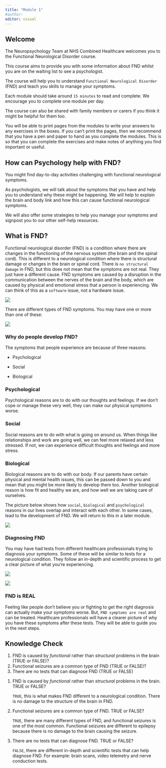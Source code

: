 ```yaml
---
title: "Module 1"
#author:
editor: visual
---
```


## Welcome

The Neuropsychology Team at NHS Combined Healthcare welcomes you to the Functional Neurological Disorder course.

This course aims to provide you with some information about FND whilst you are on the waiting list to see a psychologist.

The course will help you to understand `Functional Neurological Disorder` (FND) and teach you skills to manage your symptoms.

Each module should take around `15 minutes` to read and complete. We encourage you to complete one module per day.

The course can also be shared with family members or carers if you think it might be helpful for them too.

You will be able to print pages from the modules to write your answers to any exercises in the boxes. If you can’t print the pages, then we recommend that you have a pen and paper to hand as you complete the modules. This is so that you can complete the exercises and make notes of anything you find important or useful.

## How can Psychology help with FND?

You might find day-to-day activities challenging with functional neurological symptoms.

As psychologists, we will talk about the symptoms that you have and help you to understand why these might be happening. We will help to explain the brain and body link and how this can cause functional neurological symptoms.

We will also offer some strategies to help you manage your symptoms and signpost you to our other self-help resources.

## What is FND?

Functional neurological disorder (FND) is a condition where there are changes in the functioning of the nervous system (the brain and the spinal cord). This is different to a neurological condition where there is structural damage or changes in the brain or spinal cord. There is `no structural damage` in FND, but this does not mean that the symptoms are not real. They just have a different cause. FND symptoms are caused by a disruption in the communication between the nerves of the brain and the body, which are caused by physical and emotional stress that a person is experiencing. We can think of this as a `software` issue, not a hardware issue.

![](images/clipboard-2458068814.png)

There are different types of FND symptoms. You may have one or more than one of these:

![](images/Screenshot 2024-04-10 at 16.26.15.png)

### Why do people develop FND?

The symptoms that people experience are because of three reasons:

-   Psychological

-   Social

-   Biological

### Psychological

Psychological reasons are to do with our thoughts and feelings. If we don’t cope or manage these very well, they can make our physical symptoms worse.

### Social

Social reasons are to do with what is going on around us. When things like relationships and work are going well, we can feel more relaxed and less stressed. If not, we can experience difficult thoughts and feelings and more stress.

### Biological

Biological reasons are to do with our body. If our parents have certain physical and mental health issues, this can be passed down to you and mean that you might be more likely to develop them too. Another biological reason is how fit and healthy we are, and how well we are taking care of ourselves.

The picture below shows how `social`, `biological` and `psychological` reasons in our lives overlap and interact with each other. In some cases, lead to the development of FND. We will return to this in a later module.

![](images/clipboard-4012618859.png)

### Diagnosing FND

You may have had tests from different healthcare professionals trying to diagnosis your symptoms. Some of these will be similar to tests for a neurological condition. They follow an in-depth and scientific process to get a clear picture of what you’re experiencing.

![](images/clipboard-3621719137.png)

![](images/Screenshot 2024-04-10 at 16.28.13.png)

### FND is REAL

Feeling like people don’t believe you or fighting to get the right diagnosis can actually make your symptoms worse. But, `FND symptoms are real` and can be treated. Healthcare professionals will have a clearer picture of why you have these symptoms after these tests. They will be able to guide you in the next steps.

## Knowledge Check

::: {.callout-note title="Questions" collapse="false"}
1.  FND is caused by *functional* rather than *structural* problems in the brain (TRUE or FALSE)?
2.  Functional seizures are a common type of FND (TRUE or FALSE)?
3.  There are no tests that can diagnose FND (TRUE or FALSE)
:::

::: {.callout-tip title="Answers" collapse="true"}
1.  FND is caused by *functional* rather than *structural* problems in the brain. TRUE or FALSE?

    `TRUE`, this is what makes FND different to a neurological condition. There is no damage to the structure of the brain in FND.

2.  Functional seizures are a common type of FND. TRUE or FALSE?

    `TRUE`, there are many different types of FND, and functional seizures is one of the most common. Functional seizures are different to epilepsy because there is no damage to the brain causing the seizure.

3.  There are no tests that can diagnose FND. TRUE or FALSE?

    `FALSE`, there are different in-depth and scientific tests that can help diagnose FND. For example: brain scans, video telemetry and nerve conduction tests.


:::
